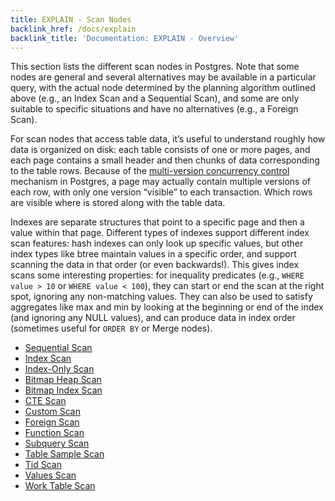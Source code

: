 ```yaml
---
title: EXPLAIN - Scan Nodes
backlink_href: /docs/explain
backlink_title: 'Documentation: EXPLAIN - Overview'
---
```


This section lists the different scan nodes in Postgres. Note that some nodes are general and several alternatives may be available in a particular query, with the actual node determined by the planning algorithm outlined above (e.g., an Index Scan and a Sequential Scan), and some are only suitable to specific situations and have no alternatives (e.g., a Foreign Scan).

For scan nodes that access table data, it’s useful to understand roughly how data is organized on disk: each table consists of one or more pages, and each page contains a small header and then chunks of data corresponding to the table rows. Because of the [multi-version concurrency control](https://www.postgresql.org/docs/current/mvcc-intro.html) mechanism in Postgres, a page may actually contain multiple versions of each row, with only one version “visible” to each transaction. Which rows are visible where is stored along with the table data.

Indexes are separate structures that point to a specific page and then a value within that page. Different types of indexes support different index scan features: hash indexes can only look up specific values, but other index types like btree maintain values in a specific order, and support scanning the data in that order (or even backwards!). This gives index scans some interesting properties: for inequality predicates (e.g., `WHERE value > 10` or `WHERE value < 100`), they can start or end the scan at the right spot, ignoring any non-matching values. They can also be used to satisfy aggregates like max and min by looking at the beginning or end of the index (and ignoring any NULL values), and can produce data in index order (sometimes useful for `ORDER BY` or Merge nodes).

* [Sequential Scan](/docs/explain/scan-nodes/sequential-scan)
* [Index Scan](/docs/explain/scan-nodes/index-scan)
* [Index-Only Scan](/docs/explain/scan-nodes/index-only-scan)
* [Bitmap Heap Scan](/docs/explain/scan-nodes/bitmap-heap-scan)
* [Bitmap Index Scan](/docs/explain/scan-nodes/bitmap-index-scan)
* [CTE Scan](/docs/explain/scan-nodes/cte-scan)
* [Custom Scan](/docs/explain/scan-nodes/custom-scan)
* [Foreign Scan](/docs/explain/scan-nodes/foreign-scan)
* [Function Scan](/docs/explain/scan-nodes/function-scan)
* [Subquery Scan](/docs/explain/scan-nodes/subquery-scan)
* [Table Sample Scan](/docs/explain/scan-nodes/table-sample-scan)
* [Tid Scan](/docs/explain/scan-nodes/tid-scan)
* [Values Scan](/docs/explain/scan-nodes/values-scan)
* [Work Table Scan](/docs/explain/scan-nodes/work-table-scan)